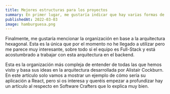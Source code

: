 ```yaml
---
title: Mejores estructuras para los proyectos
summary: En primer lugar, me gustaría indicar que hay varias formas de generar una estructura óptima de un proyecto web, esta puede variar en función de las necesidades del proyecto, por lo tanto, esta entrada estará basada en como me organizo yo para crear un proyecto web.
publishedAt: 2022-03-03
image: hamburguesa.png
---
```


<Title>Estructura basada en la arquitectura hexagonal</Title>

Finalmente, me gustaría mencionar la organización en base a la arquitectura hexagonal. Esta es la única que por el momento no he llegado a utilizar pero me parece muy interesante, sobre todo si el equipo es Full-Stack y está acostumbrado a trabajar con esta arquitectura en el backend.

Esta es la organización más compleja de entender de todas las que hemos visto y basa sus ideas en la arquitectura desarrollada por Alistair Cockburn. En este artículo solo vamos a mostrar un ejemplo de cómo sería su aplicación a React, pero si os interesa y queréis empezar a profundizar hay un artículo al respecto en Software Crafters que lo explica muy bien.
